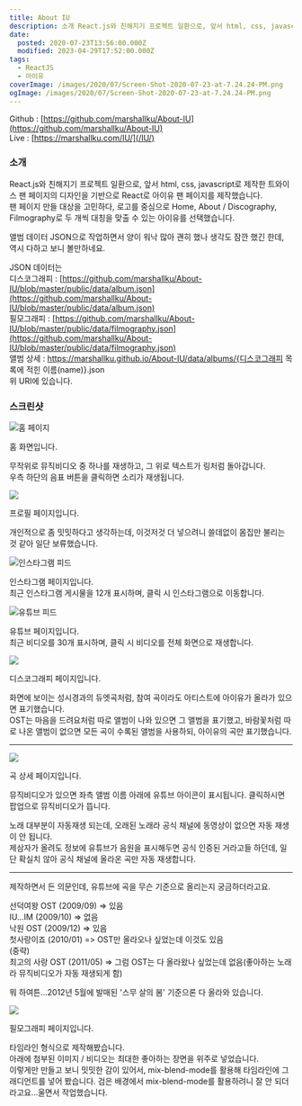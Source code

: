 ```yaml
---
title: About IU
description: 소개 React.js와 친해지기 프로젝트 일환으로, 앞서 html, css, javascript로 제작한 트와이스 팬 페이지의 디자인을 기반으로 React로 아이유 팬 페이지를 제작했습니다.팬 페이지 만들 대상을 고민하다, 로고를 중심으로 Home, About / Discography, Filmography로 두 개씩 대칭을 맞출 수 있는 아이유를 선택했습니다. 앨범 데이터 JSON으로 작업하면서 양이 워낙 많아 괜히 했나 생각도 잠깐
date:
  posted: 2020-07-23T13:56:00.000Z
  modified: 2023-04-29T17:52:00.000Z
tags:
  - ReactJS
  - 아이유
coverImage: /images/2020/07/Screen-Shot-2020-07-23-at-7.24.24-PM.png
ogImage: /images/2020/07/Screen-Shot-2020-07-23-at-7.24.24-PM.png
---
```


Github : [https://github.com/marshallku/About-IU](https://github.com/marshallku/About-IU)  
Live : [https://marshallku.com/IU/](/IU/)

### 소개

React.js와 친해지기 프로젝트 일환으로, 앞서 html, css, javascript로 제작한 트와이스 팬 페이지의 디자인을 기반으로 React로 아이유 팬 페이지를 제작했습니다.  
팬 페이지 만들 대상을 고민하다, 로고를 중심으로 Home, About / Discography, Filmography로 두 개씩 대칭을 맞출 수 있는 아이유를 선택했습니다.

앨범 데이터 JSON으로 작업하면서 양이 워낙 많아 괜히 했나 생각도 잠깐 했긴 한데, 역시 다하고 보니 볼만하네요.

JSON 데이터는  
디스코그래피 : [https://github.com/marshallku/About-IU/blob/master/public/data/album.json](https://github.com/marshallku/About-IU/blob/master/public/data/album.json)  
필모그래피 : [https://github.com/marshallku/About-IU/blob/master/public/data/filmography.json](https://github.com/marshallku/About-IU/blob/master/public/data/filmography.json)  
앨범 상세 : https://marshallku.github.io/About-IU/data/albums/{디스코그래피 목록에 적힌 이름(name)}.json  
위 URI에 있습니다.

### 스크린샷

![홈 페이지](/images/2020/07/Home-Page.png)

홈 화면입니다.

무작위로 뮤직비디오 중 하나를 재생하고, 그 위로 텍스트가 링처럼 돌아갑니다.  
우측 하단의 음표 버튼을 클릭하면 소리가 재생됩니다.

![](/images/2020/07/Screen-Shot-2020-07-22-at-2.20.30-PM.png)

프로필 페이지입니다.

개인적으로 좀 밋밋하다고 생각하는데, 이것저것 더 넣으려니 쓸데없이 몸집만 불리는 것 같아 일단 보류했습니다.

![인스타그램 피드](/images/2020/07/Instagram-Page.png)

인스타그램 페이지입니다.  
최근 인스타그램 게시물을 12개 표시하며, 클릭 시 인스타그램으로 이동합니다.

![유튜브 피드](/images/2020/08/Youtube-Page.png)

유튜브 페이지입니다.  
최근 비디오를 30개 표시하며, 클릭 시 비디오를 전체 화면으로 재생합니다.

![](/images/2020/07/Screen-Shot-2020-07-22-at-2.20.36-PM.png)

디스코그래피 페이지입니다.

화면에 보이는 성시경과의 듀엣곡처럼, 참여 곡이라도 아티스트에 아이유가 올라가 있으면 표기했습니다.  
OST는 마음을 드려요처럼 따로 앨범이 나와 있으면 그 앨범을 표기했고, 바람꽃처럼 따로 나온 앨범이 없으면 모든 곡이 수록된 앨범을 사용하되, 아이유의 곡만 표기했습니다.

---

![](/images/2020/07/Screen-Shot-2020-07-23-at-7.24.24-PM.png)

곡 상세 페이지입니다.

뮤직비디오가 있으면 좌측 앨범 이름 아래에 유튜브 아이콘이 표시됩니다. 클릭하시면 팝업으로 뮤직비디오가 뜹니다.

노래 대부분이 자동재생 되는데, 오래된 노래라 공식 채널에 동영상이 없으면 자동 재생이 안 됩니다.  
제삼자가 올려도 정보에 유튜브가 음원을 표시해두면 공식 인증된 거라고들 하던데, 일단 확실치 않아 공식 채널에 올라온 곡만 자동 재생합니다.

---

제작하면서 든 의문인데, 유튜브에 곡을 무슨 기준으로 올리는지 궁금하더라고요.

선덕여왕 OST (2009/09) => 있음  
IU…IM (2009/10) => 없음  
낙원 OST (2009/12) => 있음  
첫사랑이죠 (2010/01) => OST만 올라오나 싶었는데 이것도 있음  
(중략)  
최고의 사랑 OST (2011/05) => 그럼 OST는 다 올라왔나 싶었는데 없음(좋아하는 노래라 뮤직비디오가 자동 재생되게 함)

뭐 하여튼…2012년 5월에 발매된 '스무 살의 봄' 기준으론 다 올라와 있습니다.

![](/images/2020/07/Screen-Shot-2020-07-22-at-2.20.41-PM.png)

필모그래피 페이지입니다.

타임라인 형식으로 제작해봤습니다.  
아래에 첨부된 이미지 / 비디오는 최대한 좋아하는 장면을 위주로 넣었습니다.  
이렇게만 만들고 보니 밋밋한 감이 있어서, mix-blend-mode를 활용해 타임라인에 그래디언트를 넣어 봤습니다. 검은 배경에서 mix-blend-mode를 활용하려니 잘 안 되더라고요…울면서 작업했습니다. 